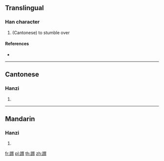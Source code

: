 {{character info/new}}
==Translingual==

===Han character===
{{Han char|rn=157|rad=足|as=11|sn=18|four=|canj=RMWJC}}

# (Cantonese) to stumble over

====References====
* {{Han ref|kx=1232.441|hdz=63743.031|uh=8E80|ud=36480}}

----

==Cantonese==

===Hanzi===
{{yue-hanzi|jyut=[[kwaang3]], [[kwong3]]|y=kwaang3, kwong3}}

# {{defn|lang=yue|sort=足11}}

----

==Mandarin==

===Hanzi===
{{cmn-hanzi|pin=[[kuàng]] ([[kuang4]])|wg=k'uang<sup>4</sup>}}

# {{defn|lang=cmn|sort=足11}}

[[fr:躀]]
[[pl:躀]]
[[th:躀]]
[[zh:躀]]